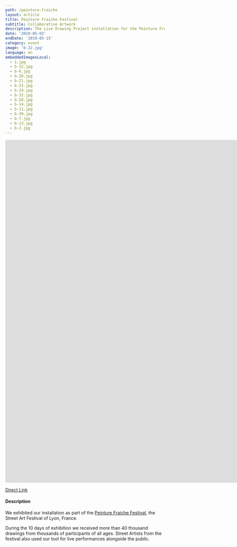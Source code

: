 ```yaml
---
path: /peinture-fraiche
layout: article
title: Peinture Fraiche Festival
subtitle: Collaborative Artwork
description: The Live Drawing Project installation for the Peinture Fraiche Festival 2019 in Lyon, collaborative artwork.
date: '2019-05-03'
endDate: '2019-05-15'
category: event
image: 'b-22.jpg'
language: en
embeddedImagesLocal:
  - 1.jpg
  - b-12.jpg
  - b-6.jpg
  - b-26.jpg
  - b-21.jpg
  - b-22.jpg
  - b-24.jpg
  - b-32.jpg
  - b-28.jpg
  - b-14.jpg
  - b-11.jpg
  - b-39.jpg
  - b-7.jpg
  - b-13.jpg
  - b-2.jpg
---
```


<iframe
  src="https://player.vimeo.com/video/344490536"
  frameborder="0"
  allowfullscreen
  width="1920"
  height="1080"
></iframe>

[Direct Link](//vimeo.com/344490536)

#### Description

We exhibited our installation as part of the [Peinture Fraiche Festival](//peinturefraichefestival.fr), the Street Art Festival of Lyon, France.

During the 10 days of exhibition we received more than 40 thousand drawings from thousands of participants of all ages.
Street Artists from the festival also used our tool for live performances alongside the public.

<ImageGrid props={props} />
